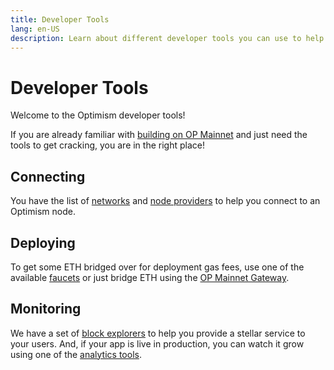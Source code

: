 ```yaml
---
title: Developer Tools
lang: en-US
description: Learn about different developer tools you can use to help you build on Optimism.
---
```


# Developer Tools

Welcome to the Optimism developer tools!

If you are already familiar with [building on OP Mainnet](/chain/getting-started-op-mainnet) and just need the tools to get cracking, you are in the right place!

## Connecting

You have the list of [networks](/chain/op-networks) and [node providers](/builders/tools/rpc-providers) to help you connect to an Optimism node.

## Deploying

To get some ETH bridged over for deployment gas fees, use one of the available [faucets](/builders/tools/faucets) or just bridge ETH using the [OP Mainnet Gateway](https://gateway.optimism.io/).

## Monitoring

We have a set of [block explorers](block-explorers) to help you provide a stellar service to your users. And, if your app is live in production, you can watch it grow using one of the [analytics tools](monitoring/analytics-tools).
